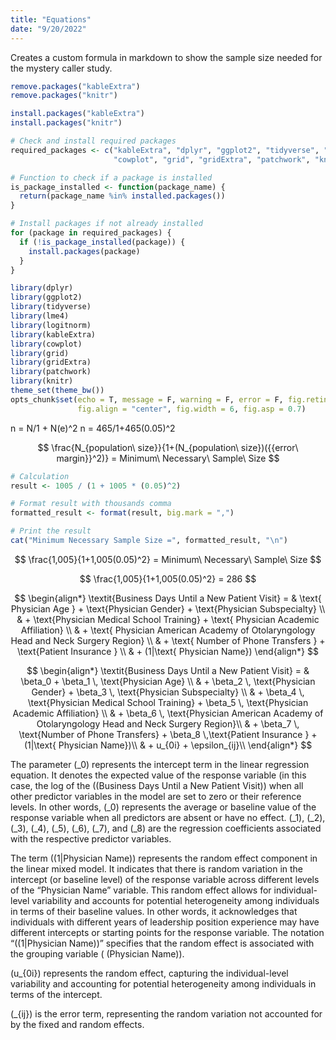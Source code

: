 ```yaml
---
title: "Equations"
date: "9/20/2022"
---
```


Creates a custom formula in markdown to show the sample size needed for the mystery caller study.  

```r
remove.packages("kableExtra")
remove.packages("knitr")

install.packages("kableExtra")
install.packages("knitr")

# Check and install required packages
required_packages <- c("kableExtra", "dplyr", "ggplot2", "tidyverse", "lme4", "logitnorm", "kableExtra", 
                       "cowplot", "grid", "gridExtra", "patchwork", "knitr")

# Function to check if a package is installed
is_package_installed <- function(package_name) {
  return(package_name %in% installed.packages())
}

# Install packages if not already installed
for (package in required_packages) {
  if (!is_package_installed(package)) {
    install.packages(package)
  }
}

library(dplyr)
library(ggplot2)
library(tidyverse)
library(lme4)
library(logitnorm)
library(kableExtra)
library(cowplot)
library(grid)
library(gridExtra)
library(patchwork)
library(knitr)
theme_set(theme_bw())
opts_chunk$set(echo = T, message = F, warning = F, error = F, fig.retina = 3,
               fig.align = "center", fig.width = 6, fig.asp = 0.7)
```

n = N/1 + N(e)^2
n = 465/1+465(0.05)^2


$$
\frac{N_{population\ size}}{1+(N_{population\ size})({{error\ margin}}^2)} = Minimum\ Necessary\ Sample\ Size
$$

```r
# Calculation
result <- 1005 / (1 + 1005 * (0.05)^2)

# Format result with thousands comma
formatted_result <- format(result, big.mark = ",")

# Print the result
cat("Minimum Necessary Sample Size =", formatted_result, "\n")
```


$$
\frac{1,005}{1+1,005(0.05)^2} = Minimum\ Necessary\ Sample\ Size
$$

$$
\frac{1,005}{1+1,005(0.05)^2} = 286
$$

$$
\begin{align*}
\textit{Business Days Until a New Patient Visit} = & \text{ Physician Age } + \text{Physician Gender} + \text{Physician Subspecialty} \\
& + \text{Physician Medical School Training} + \text{ Physician Academic Affiliation} \\
& + \text{ Physician American Academy of Otolaryngology Head and Neck Surgery Region} \\
& + \text{ Number of Phone Transfers } + \text{Patient Insurance } \\
& + (1|\text{ Physician Name})
\end{align*}
$$

$$
\begin{align*}
\textit{Business Days Until a New Patient Visit} = & \beta_0 + \beta_1 \, \text{Physician Age} \\
& + \beta_2 \, \text{Physician Gender} + \beta_3 \, \text{Physician Subspecialty} \\
& + \beta_4 \, \text{Physician Medical School Training} + \beta_5 \, \text{Physician Academic Affiliation} \\
& + \beta_6 \, \text{Physician American Academy of Otolaryngology Head and Neck Surgery Region}\\
& + \beta_7 \, \text{Number of Phone Transfers} + \beta_8 \,\text{Patient Insurance } + (1|\text{ Physician Name})\\
& + u_{0i} + \epsilon_{ij}\\
\end{align*}
$$

The parameter \(\beta_0\) represents the intercept term in the linear regression equation. It denotes the expected value of the response variable (in this case, the log of the (\(Business\ Days\ Until\ a\ New\ Patient\ Visit)\) when all other predictor variables in the model are set to zero or their reference levels. In other words, \(\beta_0\) represents the average or baseline value of the response variable when all predictors are absent or have no effect. \(\beta_1\), \(\beta_2\), \(\beta_3\), \(\beta_4\), \(\beta_5\), \(\beta_6\), \(\beta_7\), and \(\beta_8\) are the regression coefficients associated with the respective predictor variables.

The term (\(1|Physician\ Name)\) represents the random effect component in the linear mixed model. It indicates that there is random variation in the intercept (or baseline level) of the response variable across different levels of the "Physician Name" variable. This random effect allows for individual-level variability and accounts for potential heterogeneity among individuals in terms of their baseline values. In other words, it acknowledges that individuals with different years of leadership position experience may have different intercepts or starting points for the response variable. The notation "(\(1|Physician\ Name)\)" specifies that the random effect is associated with the grouping variable ( \(Physician\ Name)\).

\(u_{0i}\) represents the random effect, capturing the individual-level variability and accounting for potential heterogeneity among individuals in terms of the intercept.

\(\epsilon_{ij}\) is the error term, representing the random variation not accounted for by the fixed and random effects.
